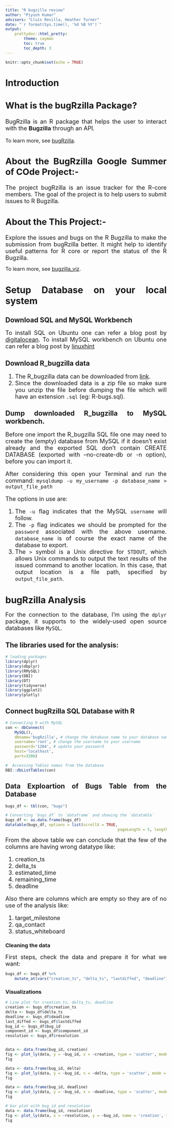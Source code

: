 ```yaml
---
title: "R bugzilla review"
author: "Piyush Kumar"
advisors: "Lluís Revilla, Heather Turner"
date: "`r format(Sys.time(), '%d %B %Y')`"
output:
    prettydoc::html_pretty:
        theme: cayman
        toc: true
        toc_depth: 3 
---
```


```r
knitr::opts_chunk$set(echo = TRUE)
```

<style>
body {
    text-align: justify;
}
</style>

# Introduction

<font size="4">

## What is the bugRzilla Package?

BugRzilla is an R package that helps the user to interact with the **Bugzilla** through an API.

<font size="3">To learn more, see [bugRzilla](https://github.com/llrs/bugRzilla).</font>

## About the BugRzilla Google Summer of COde Project:-

The project bugRzilla is an issue tracker for the R-core members. The goal of the project is to help users to submit issues to R Bugzilla.

## About the This Project:-

Explore the issues and bugs on the R Bugzilla to make the submission from bugRzilla better. It might help to identify useful patterns for R core or report the status of the R Bugzilla.
</font>

<font size="3">To learn more, see [bugzilla_viz](https://github.com/llrs/bugzilla_viz).</font>

# Setup Database on your local system

## Download SQL and MySQL Workbench

<font size="4">
To install SQL on Ubuntu one can refer a blog post by [digitalocean](https://www.digitalocean.com/community/tutorials/how-to-install-mysql-on-ubuntu-20-04).
To install MySQL workbench on Ubuntu one can refer a blog post by [linuxhint](https://linuxhint.com/installing_mysql_workbench_ubuntu/)
</font>

## Download R_bugzilla data 

<font size ="4">
<ol>
<li>
The R_bugzilla data can be downloaded from  [link](https://bugs.r-project.org/db/R-bugs.sql.xz).
</li>
<li>
Since the downloaded data is a zip file so make sure you unzip the file before dumping the file
which will have an extension `.sql` (eg: R-bugs.sql).
</li>
</ol>
</font>

## Dump downloaded R_bugzilla to MySQL workbench.

<font size="4">
Before one import the R_bugzilla SQL file one may need to create the (empty) database from MySQL if it doesn't exist already and the exported SQL don't contain CREATE DATABASE (exported with --no-create-db or -n option), before you can import it.


After considering this open your Terminal and run the command: `mysqldump -u my_username -p database_name > output_file_path`

The options in use are:
<ol>
<li>
The `-u` flag indicates that the MySQL `username` will follow.
</li>
<li>
The `-p` flag indicates we should be prompted for the `password` associated with the above username.
`database_name` is of course the exact name of the database to export.
</li>
<li>
The `>` symbol is a Unix directive for `STDOUT`, which allows Unix commands to output the text results of the issued command to another location. In this case, that output location is a file path, specified by `output_file_path`.
</li>
</ol>
</font>

# bugRzilla Analysis

<font size="4">
For the connection to the database, I'm using the `dplyr` package, it supports to the widely-used open source databases like `MySQL`.
</font>

## The libraries used for the analysis:

```r
# loading packages
library(dplyr)
library(dbplyr)
library(RMySQL)
library(DBI)
library(DT)
library(tidyverse)
library(ggplot2)
library(plotly)
```

## Connect bugRzilla SQL Database with R

```r
# Connecting R with MySQL
con <- dbConnect(
    MySQL(),
    dbname='bugRzilla', # change the database name to your database name
    username='root', # change the username to your username
    password='1204', # update your password
    host='localhost',
    port=3306)

#  Accessing Tables names from the Database
DBI::dbListTables(con)
```

## Data Exploartion of Bugs Table from the Database
```r
bugs_df <- tbl(con, "bugs")
```

```r
# Converting `bugs_df` to `dataframe` and showing the `datatable`
bugs_df <- as.data.frame(bugs_df)
datatable(bugs_df, options = list(scrollX = TRUE,
                                                 pageLength = 5, lengthMenu = c(5, 10, 50, 100)))
```

<font size="4">
From the above table we can conclude that the few of the columns are having wrong datatype like:
<ol>
    <li>
        creation_ts
    </li>
    <li>
        delta_ts
    </li>
    <li>
        estimated_time
    </li>
    <li>
        remaining_time
    </li>
    <li>
        deadline
    </li>
</ol>
Also there are columns which are empty so they are of no use of the analysis like:
<ol>
    <li>
        target_milestone
    </li>
    <li>
        qa_contact
    </li>
    <li>
        status_whiteboard
    </li>
</ol>
</font>

### Cleaning the data

<font size="4">
    First steps, check the data and prepare it for what we want:
</font>

```r
bugs_df <- bugs_df %>%
    mutate_at(vars("creation_ts", "delta_ts", "lastdiffed", "deadline"), as.Date)
```

### Visualizations

```r
# Line plot for creation_ts, delta_ts, deadline
creation <- bugs_df$creation_ts
delta <- bugs_df$delta_ts
deadline <- bugs_df$deadline
last_diffed <- bugs_df$lastdiffed
bug_id <- bugs_df$bug_id
component_id <- bugs_df$component_id
resolution <- bugs_df$resolution


data <- data.frame(bug_id, creation)
fig <- plot_ly(data, y = ~bug_id, x = ~creation, type = 'scatter', mode = 'markers')
fig

data <- data.frame(bug_id, delta)
fig <- plot_ly(data, y = ~bug_id, x = ~delta, type = 'scatter', mode = 'markers')
fig

data <- data.frame(bug_id, deadline)
fig <- plot_ly(data, y = ~bug_id, x = ~deadline, type = 'scatter', mode = 'markers')
fig

# bar plot with bug_id and resolution 
data <- data.frame(bug_id, resolution)
fig <- plot_ly(data, x = ~resolution, y = ~bug_id, name = 'creation', type = 'bar')
fig

```
